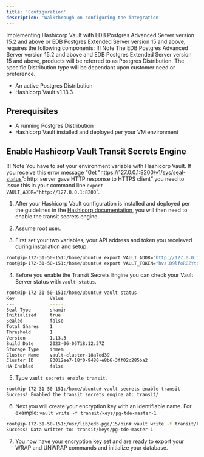 ```yaml
---
title: 'Configuration'
description: 'Walkthrough on configuring the integration'
---
```


Implementing Hashicorp Vault with EDB Postgres Advanced Server version 15.2 and above or EDB Postgres Extended Server version 15 and above, requires the following components:
!!! Note
    The EDB Postgres Advanced Server version 15.2 and above and EDB Postgres Extended Server version 15 and above, products will be referred to as Postgres Distribution.  The specific Distribution type will be dependant upon customer need or preference.

- An active Postgres Distribution
- Hashicorp Vault v1.13.3

## Prerequisites

- A running Postgres Distribution
- Hashicorp Vault installed and deployed per your VM environment

## Enable Hashicorp Vault Transit Secrets Engine

!!! Note
    You have to set your environment variable with Hashicorp Vault. If you receive this error message “Get "https://127.0.0.1:8200/v1/sys/seal-status": http: server gave HTTP response to HTTPS client” you need to issue this in your command line `export VAULT_ADDR="http://127.0.0.1:8200`".

1. After your Hashicorp Vault configuration is installed and deployed per the guidelines in the [Hashicorp documentation](https://developer.hashicorp.com/vault/tutorials/getting-started/getting-started-install), you will then need to enable the transit secrets engine.

2. Assume root user.

3. First set your two variables, your API address and token you receieved during installation and setup.
```bash
root@ip-172-31-50-151:/home/ubuntu# export VAULT_ADDR='http://127.0.0.1:8200'
root@ip-172-31-50-151:/home/ubuntu# export VAULT_TOKEN="hvs.D9lfoRBZYtdJY2t3lG3f6yUa"
```
4. Before you enable the Transit Secrets Engine you can check your Vault Server status with `vault status`.
```bash
root@ip-172-31-50-151:/home/ubuntu# vault status
Key             Value
---             -----
Seal Type       shamir
Initialized     true
Sealed          false
Total Shares    1
Threshold       1
Version         1.13.3
Build Date      2023-06-06T18:12:37Z
Storage Type    inmem
Cluster Name    vault-cluster-18a7ed39
Cluster ID      83012ee7-18f0-9480-e8b6-3ff02c285ba2
HA Enabled      false
```

5. Type `vault secrets enable transit`.
```bash
root@ip-172-31-50-151:/home/ubuntu# vault secrets enable transit
Success! Enabled the transit secrets engine at: transit/
```

6. Next you will create your encryption key with an identifiable name. For example: `vault write -f transit/keys/pg-tde-master-1`
```bash
root@ip-172-31-50-151:/usr/lib/edb-pge/15/bin# vault write -f transit/keys/pg-tde-master-1
Success! Data written to: transit/keys/pg-tde-master-1
```
7. You now have your encryption key set and are ready to export your WRAP and UNWRAP commands and initialize your database.